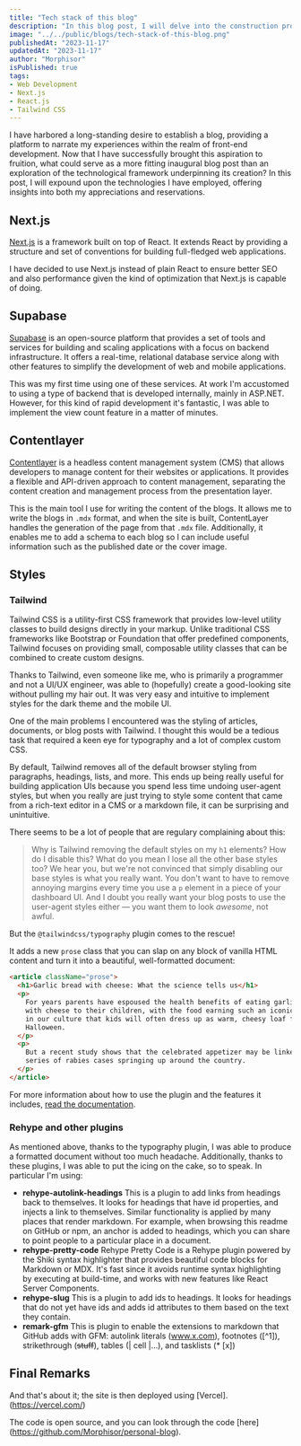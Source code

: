 ```yaml
---
title: "Tech stack of this blog"
description: "In this blog post, I will delve into the construction process of this blog and elucidate the technologies that I have employed."
image: "../../public/blogs/tech-stack-of-this-blog.png"
publishedAt: "2023-11-17"
updatedAt: "2023-11-17"
author: "Morphisor"
isPublished: true
tags: 
- Web Development
- Next.js
- React.js
- Tailwind CSS
---
```


I have harbored a long-standing desire to establish a blog, 
providing a platform to narrate my experiences within the realm of front-end development. 
Now that I have successfully brought this aspiration to fruition, 
what could serve as a more fitting inaugural blog post than an exploration of the technological framework underpinning its creation? In this post, 
I will expound upon the technologies I have employed, offering insights into both my appreciations and reservations.

## Next.js
[Next.js](https://nextjs.org/) is a framework built on top of React. It extends React by providing a structure and set of conventions for building full-fledged web applications.

I have decided to use Next.js instead of plain React to ensure 
better SEO and also performance given the kind of optimization 
that Next.js is capable of doing.

## Supabase
[Supabase](https://supabase.com/) is an open-source platform that provides a set of tools 
and services for building and scaling applications with a focus 
on backend infrastructure. It offers a real-time, relational database 
service along with other features to simplify the development of web and 
mobile applications. 

This was my first time using one of these 
services. At work I'm accustomed to using a type of backend that 
is developed internally, mainly in ASP.NET. However, for this kind of 
rapid development it's fantastic, I was able to implement 
the view count feature in a matter of minutes.

## Contentlayer
[Contentlayer](https://contentlayer.dev/) is a headless content management system (CMS) 
that allows developers to manage content for their websites or applications. 
It provides a flexible and API-driven approach to content management, 
separating the content creation and management process from 
the presentation layer.

This is the main tool I use for writing the content of the blogs. 
It allows me to write the blogs in `.mdx` format,
 and when the site is built, ContentLayer handles the generation of 
 the page from that `.mdx` file. Additionally, it enables me to add a 
 schema to each blog so I can include useful information 
 such as the published date or the cover image.

## Styles
### Tailwind
Tailwind CSS is a utility-first CSS framework that provides low-level utility classes to build designs directly in your markup. Unlike traditional CSS frameworks like Bootstrap or Foundation that offer predefined components, Tailwind focuses on providing small, composable utility classes that can be combined to create custom designs.

Thanks to Tailwind, even someone like me, who is primarily a programmer and not a UI/UX engineer, was able to (hopefully) create a good-looking site without pulling my hair out. It was very easy and intuitive to implement styles for the dark theme and the mobile UI.

One of the main problems I encountered was the styling of articles, documents, or blog posts with Tailwind. I thought this would be a tedious task that required a keen eye for typography and a lot of complex custom CSS.

By default, Tailwind removes all of the default browser styling from paragraphs, headings, lists, and more. This ends up being really useful for building application UIs because you spend less time undoing user-agent styles, but when you really are just trying to style some content that came from a rich-text editor in a CMS or a markdown file, it can be surprising and unintuitive.

There seems to be a lot of people that are regulary complaining about this:
> Why is Tailwind removing the default styles on my `h1` elements? How do I disable this? What do you mean I lose all the other base styles too?
> We hear you, but we're not convinced that simply disabling our base styles is what you really want. You don't want to have to remove annoying margins every time you use a `p` element in a piece of your dashboard UI. And I doubt you really want your blog posts to use the user-agent styles either — you want them to look _awesome_, not awful.

But the `@tailwindcss/typography` plugin comes to the rescue!


It adds a new `prose` class that you can slap on any block of vanilla HTML content and turn it into a beautiful, well-formatted document:
```html
<article className="prose">
  <h1>Garlic bread with cheese: What the science tells us</h1>
  <p>
    For years parents have espoused the health benefits of eating garlic bread
    with cheese to their children, with the food earning such an iconic status
    in our culture that kids will often dress up as warm, cheesy loaf for
    Halloween.
  </p>
  <p>
    But a recent study shows that the celebrated appetizer may be linked to a
    series of rabies cases springing up around the country.
  </p>
</article>
```
For more information about how to use the plugin and the features it includes, [read the documentation](https://github.com/tailwindcss/typography/blob/master/README.md).

### Rehype and other plugins
As mentioned above, thanks to the typography plugin, I was able to produce a formatted document without too much headache. Additionally, thanks to these plugins, I was able to put the icing on the cake, so to speak. 
In particular I'm using:
- **rehype-autolink-headings**
  This is a plugin to add links from headings back to themselves. It looks for headings that have id properties, and injects a link to themselves. Similar functionality is applied by many places that render markdown. For example, when browsing this readme on GitHub or npm, an anchor is added to headings, which you can share to point people to a particular place in a document.
- **rehype-pretty-code**
  Rehype Pretty Code is a Rehype plugin powered by the Shiki syntax highlighter that provides beautiful code blocks for Markdown or MDX. It's fast since it avoids runtime syntax highlighting by executing at build-time, and works with new features like React Server Components.
- **rehype-slug**
  This is a plugin to add ids to headings. It looks for headings that do not yet have ids and adds id attributes to them based on the text they contain.
- **remark-gfm**
  This is plugin to enable the extensions to markdown that GitHub adds with GFM: autolink literals (www.x.com), footnotes ([^1]), strikethrough (~~stuff~~), tables (| cell |…), and tasklists (* [x])

## Final Remarks
And that's about it; the site is then deployed using [Vercel].(https://vercel.com/) 

The code is open source, and you can look through the code [here] (https://github.com/Morphisor/personal-blog).